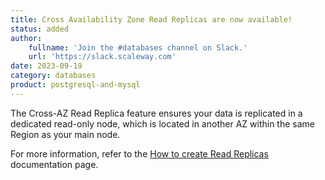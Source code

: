 ```yaml
---
title: Cross Availability Zone Read Replicas are now available!
status: added
author:
    fullname: 'Join the #databases channel on Slack.'
    url: 'https://slack.scaleway.com'
date: 2023-09-19
category: databases
product: postgresql-and-mysql
---
```


 The Cross-AZ Read Replica feature ensures your data is replicated in a dedicated read-only node, which is located in another AZ within the same Region as your main node.

 For more information, refer to the [How to create Read Replicas](/managed-databases-for-postgresql-and-mysql/how-to/manage-read-replicas/) documentation page.

